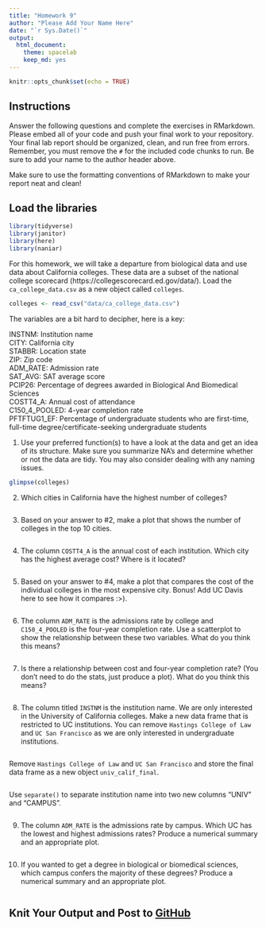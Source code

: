 ```yaml
---
title: "Homework 9"
author: "Please Add Your Name Here"
date: "`r Sys.Date()`"
output:
  html_document: 
    theme: spacelab
    keep_md: yes
---
```


```r
knitr::opts_chunk$set(echo = TRUE)
```

## Instructions
Answer the following questions and complete the exercises in RMarkdown. Please embed all of your code and push your final work to your repository. Your final lab report should be organized, clean, and run free from errors. Remember, you must remove the `#` for the included code chunks to run. Be sure to add your name to the author header above.  

Make sure to use the formatting conventions of RMarkdown to make your report neat and clean!  

## Load the libraries
```r
library(tidyverse)
library(janitor)
library(here)
library(naniar)
``` 

For this homework, we will take a departure from biological data and use data about California colleges. These data are a subset of the national college scorecard (https://collegescorecard.ed.gov/data/). Load the `ca_college_data.csv` as a new object called `colleges`.
```r
colleges <- read_csv("data/ca_college_data.csv")
```

The variables are a bit hard to decipher, here is a key:  

INSTNM: Institution name  
CITY: California city  
STABBR: Location state  
ZIP: Zip code  
ADM_RATE: Admission rate  
SAT_AVG: SAT average score  
PCIP26: Percentage of degrees awarded in Biological And Biomedical Sciences  
COSTT4_A: Annual cost of attendance  
C150_4_POOLED: 4-year completion rate  
PFTFTUG1_EF: Percentage of undergraduate students who are first-time, full-time degree/certificate-seeking undergraduate students  

1. Use your preferred function(s) to have a look at the data and get an idea of its structure. Make sure you summarize NA's and determine whether or not the data are tidy. You may also consider dealing with any naming issues.
```r
glimpse(colleges)
```

2. Which cities in California have the highest number of colleges?
```r

```

3. Based on your answer to #2, make a plot that shows the number of colleges in the top 10 cities.
```r

```

4. The column `COSTT4_A` is the annual cost of each institution. Which city has the highest average cost? Where is it located?
```r

```

5. Based on your answer to #4, make a plot that compares the cost of the individual colleges in the most expensive city. Bonus! Add UC Davis here to see how it compares :>).
```r

```

6. The column `ADM_RATE` is the admissions rate by college and `C150_4_POOLED` is the four-year completion rate. Use a scatterplot to show the relationship between these two variables. What do you think this means?
```r

```

7. Is there a relationship between cost and four-year completion rate? (You don't need to do the stats, just produce a plot). What do you think this means?
```r

```

8. The column titled `INSTNM` is the institution name. We are only interested in the University of California colleges. Make a new data frame that is restricted to UC institutions. You can remove `Hastings College of Law` and `UC San Francisco` as we are only interested in undergraduate institutions.
```r

```

Remove `Hastings College of Law` and `UC San Francisco` and store the final data frame as a new object `univ_calif_final`.
```r

```

Use `separate()` to separate institution name into two new columns "UNIV" and "CAMPUS".
```r

```

9. The column `ADM_RATE` is the admissions rate by campus. Which UC has the lowest and highest admissions rates? Produce a numerical summary and an appropriate plot.
```r

```

10. If you wanted to get a degree in biological or biomedical sciences, which campus confers the majority of these degrees? Produce a numerical summary and an appropriate plot.
```r

```

## Knit Your Output and Post to [GitHub](https://github.com/FRS417-DataScienceBiologists)